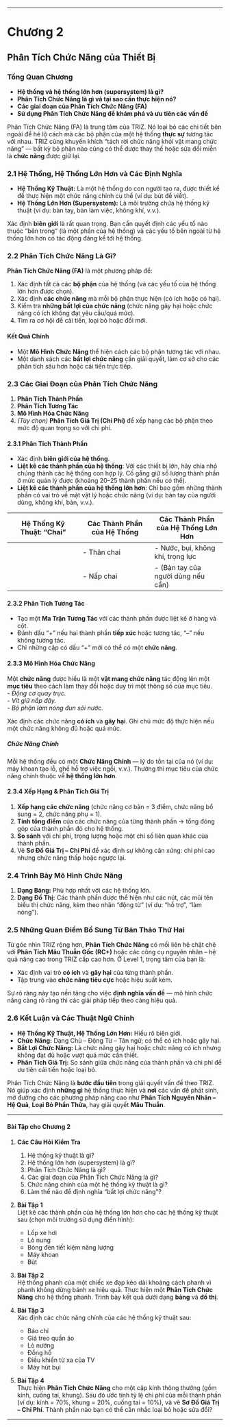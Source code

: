 
---

<a name="chapter-2"></a>

# **Chương 2**  
## Phân Tích Chức Năng của Thiết Bị

### Tổng Quan Chương

- **Hệ thống và hệ thống lớn hơn (supersystem) là gì?**  
- **Phân Tích Chức Năng là gì và tại sao cần thực hiện nó?**  
- **Các giai đoạn của Phân Tích Chức Năng (FA)**  
- **Sử dụng Phân Tích Chức Năng để khám phá và ưu tiên các vấn đề**

Phân Tích Chức Năng (FA) là trung tâm của TRIZ. Nó loại bỏ các chi tiết bên ngoài để hé lộ cách mà các bộ phận của một hệ thống **thực sự** tương tác với nhau. TRIZ cũng khuyến khích “tách rời chức năng khỏi vật mang chức năng” — bất kỳ bộ phận nào cũng có thể được thay thế hoặc sửa đổi miễn là **chức năng** được giữ lại.

### 2.1 Hệ Thống, Hệ Thống Lớn Hơn và Các Định Nghĩa

- **Hệ Thống Kỹ Thuật:** Là một hệ thống do con người tạo ra, được thiết kế để thực hiện một chức năng chính cụ thể (ví dụ: bút để viết).  
- **Hệ Thống Lớn Hơn (Supersystem):** Là môi trường chứa hệ thống kỹ thuật (ví dụ: bàn tay, bàn làm việc, không khí, v.v.).

Xác định **biên giới** là rất quan trọng. Bạn cần quyết định các yếu tố nào thuộc “bên trong” (là một phần của hệ thống) và các yếu tố bên ngoài từ hệ thống lớn hơn có tác động đáng kể tới hệ thống.

### 2.2 Phân Tích Chức Năng Là Gì?

**Phân Tích Chức Năng (FA)** là một phương pháp để:

1. Xác định tất cả các **bộ phận** của hệ thống (và các yếu tố của hệ thống lớn hơn được chọn).  
2. Xác định **các chức năng** mà mỗi bộ phận thực hiện (có ích hoặc có hại).  
3. Kiểm tra **những bất lợi của chức năng** (chức năng gây hại hoặc chức năng có ích không đạt yêu cầu/quá mức).  
4. Tìm ra cơ hội để cải tiến, loại bỏ hoặc đổi mới.

#### Kết Quả Chính

- Một **Mô Hình Chức Năng** thể hiện cách các bộ phận tương tác với nhau.  
- Một danh sách các **bất lợi chức năng** cần giải quyết, làm cơ sở cho các phân tích sâu hơn hoặc cải tiến trực tiếp.

### 2.3 Các Giai Đoạn của Phân Tích Chức Năng

1. **Phân Tích Thành Phần**  
2. **Phân Tích Tương Tác**  
3. **Mô Hình Hóa Chức Năng**  
4. *(Tùy chọn)* **Phân Tích Giá Trị (Chi Phí)** để xếp hạng các bộ phận theo mức độ quan trọng so với chi phí.

#### 2.3.1 Phân Tích Thành Phần

- Xác định **biên giới của hệ thống**.  
- **Liệt kê các thành phần của hệ thống**: Với các thiết bị lớn, hãy chia nhỏ chúng thành các hệ thống con hợp lý. Cố gắng giữ số lượng thành phần ở mức quản lý được (khoảng 20–25 thành phần nếu có thể).  
- **Liệt kê các thành phần của hệ thống lớn hơn**: Chỉ bao gồm những thành phần có vai trò về mặt vật lý hoặc chức năng (ví dụ: bàn tay của người dùng, không khí, bàn, v.v.).

| Hệ Thống Kỹ Thuật: “Chai” | Các Thành Phần của Hệ Thống | Các Thành Phần của Hệ Thống Lớn Hơn |
|---|---|---|
|  | - Thân chai | - Nước, bụi, không khí, trọng lực |
|  | - Nắp chai  | - (Bàn tay của người dùng nếu cần) |

#### 2.3.2 Phân Tích Tương Tác

- Tạo một **Ma Trận Tương Tác** với các thành phần được liệt kê ở hàng và cột.  
- Đánh dấu “+” nếu hai thành phần **tiếp xúc** hoặc tương tác, “–” nếu không tương tác.  
- Chỉ những cặp có dấu “+” mới có thể có một **chức năng**.

#### 2.3.3 Mô Hình Hóa Chức Năng

Một **chức năng** được hiểu là một **vật mang chức năng** tác động lên một **mục tiêu** theo cách làm thay đổi hoặc duy trì một thông số của mục tiêu.  
- *Động cơ quay trục.*  
- *Vít giữ nắp đậy.*  
- *Bộ phận làm nóng đun sôi nước.*  

Xác định các chức năng **có ích** và **gây hại**. Ghi chú mức độ thực hiện nếu một chức năng không đủ hoặc quá mức.

##### Chức Năng Chính

Mỗi hệ thống đều có một **Chức Năng Chính** — lý do tồn tại của nó (ví dụ: máy khoan tạo lỗ, ghế hỗ trợ việc ngồi, v.v.). Thường thì mục tiêu của chức năng chính thuộc về **hệ thống lớn hơn**.

#### 2.3.4 Xếp Hạng & Phân Tích Giá Trị

1. **Xếp hạng các chức năng** (chức năng cơ bản = 3 điểm, chức năng bổ sung = 2, chức năng phụ = 1).  
2. **Tính tổng điểm** của các chức năng của từng thành phần → tổng đóng góp của thành phần đó cho hệ thống.  
3. **So sánh** với chi phí, trọng lượng hoặc một chỉ số liên quan khác của thành phần.  
4. Vẽ **Sơ Đồ Giá Trị – Chi Phí** để xác định sự không cân xứng: chi phí cao nhưng chức năng thấp hoặc ngược lại.

### 2.4 Trình Bày Mô Hình Chức Năng

1. **Dạng Bảng:** Phù hợp nhất với các hệ thống lớn.  
2. **Dạng Đồ Thị:** Các thành phần được thể hiện như các nút, các mũi tên biểu thị chức năng, kèm theo nhãn “động từ” (ví dụ: “hỗ trợ”, “làm nóng”).

### 2.5 Những Quan Điểm Bổ Sung Từ Bản Thảo Thứ Hai

Từ góc nhìn TRIZ rộng hơn, **Phân Tích Chức Năng** có mối liên hệ chặt chẽ với **Phân Tích Mâu Thuẫn Gốc (RC+)** hoặc các công cụ nguyên nhân – hệ quả nâng cao trong TRIZ cấp cao hơn. Ở Level 1, trọng tâm của bạn là:

- Xác định vai trò **có ích** và **gây hại** của từng thành phần.  
- Tập trung vào **chức năng tiêu cực** hoặc hiệu suất kém.  

Sự rõ ràng này tạo nền tảng cho việc **định nghĩa vấn đề** — mô hình chức năng càng rõ ràng thì các giải pháp tiếp theo càng hiệu quả.

### 2.6 Kết Luận và Các Thuật Ngữ Chính

- **Hệ Thống Kỹ Thuật, Hệ Thống Lớn Hơn:** Hiểu rõ biên giới.  
- **Chức Năng:** Dạng Chủ – Động Từ – Tân ngữ; có thể có ích hoặc gây hại.  
- **Bất Lợi Chức Năng:** Là chức năng gây hại hoặc chức năng có ích nhưng không đạt đủ hoặc vượt quá mức cần thiết.  
- **Phân Tích Giá Trị:** So sánh giữa chức năng của thành phần và chi phí để ưu tiên cải tiến hoặc loại bỏ.

Phân Tích Chức Năng là **bước đầu tiên** trong giải quyết vấn đề theo TRIZ. Nó giúp xác định **những gì** hệ thống thực hiện và **nơi** các vấn đề phát sinh, mở đường cho các phương pháp nâng cao như **Phân Tích Nguyên Nhân – Hệ Quả**, **Loại Bỏ Phần Thừa**, hay giải quyết **Mâu Thuẫn**.

---

#### Bài Tập cho Chương 2

1. **Các Câu Hỏi Kiểm Tra**  
   1. Hệ thống kỹ thuật là gì?  
   2. Hệ thống lớn hơn (supersystem) là gì?  
   3. Phân Tích Chức Năng là gì?  
   4. Các giai đoạn của Phân Tích Chức Năng là gì?  
   5. Chức năng chính của một hệ thống kỹ thuật là gì?  
   6. Làm thế nào để định nghĩa “bất lợi chức năng”?

2. **Bài Tập 1**  
   Liệt kê các thành phần của hệ thống lớn hơn cho các hệ thống kỹ thuật sau (chọn môi trường sử dụng điển hình):  
   - Lốp xe hơi  
   - Lò nung  
   - Bóng đèn tiết kiệm năng lượng  
   - Máy khoan  
   - Bút

3. **Bài Tập 2**  
   Hệ thống phanh của một chiếc xe đạp kéo dài khoảng cách phanh vì phanh không dừng bánh xe hiệu quả. Thực hiện một **Phân Tích Chức Năng** cho hệ thống phanh. Trình bày kết quả dưới dạng **bảng** và **đồ thị**.

4. **Bài Tập 3**  
   Xác định các chức năng chính của các hệ thống kỹ thuật sau:  
   - Báo chí  
   - Giá treo quần áo  
   - Lò nướng  
   - Đồng hồ  
   - Điều khiển từ xa của TV  
   - Máy hút bụi

5. **Bài Tập 4**  
   Thực hiện **Phân Tích Chức Năng** cho một cặp kính thông thường (gồm kính, cuống tai, khung). Sau đó ước tính tỷ lệ chi phí của mỗi thành phần (ví dụ: kính = 70%, khung = 20%, cuống tai = 10%), và vẽ **Sơ Đồ Giá Trị – Chi Phí**. Thành phần nào bạn có thể cân nhắc loại bỏ hoặc sửa đổi?

---

<a name="chapter-3"></a>

